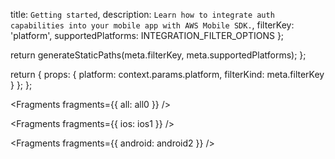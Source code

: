   title: `Getting started`,
  description: `Learn how to integrate auth capabilities into your mobile app with AWS Mobile SDK.`,
  filterKey: 'platform',
  supportedPlatforms: INTEGRATION_FILTER_OPTIONS
};



  return generateStaticPaths(meta.filterKey, meta.supportedPlatforms);
};

  return {
    props: {
      platform: context.params.platform,
      filterKind: meta.filterKey
    }
  };
};


<Fragments fragments={{ all: all0 }} />


<Fragments fragments={{ ios: ios1 }} />


<Fragments fragments={{ android: android2 }} />
